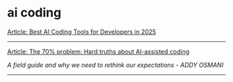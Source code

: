 # ai coding

[Article: Best AI Coding Tools for Developers in 2025](https://www.builder.io/blog/best-ai-coding-tools)

---

[Article: The 70% problem: Hard truths about AI-assisted coding](https://addyo.substack.com/p/the-70-problem-hard-truths-about)

_A field guide and why we need to rethink our expectations - ADDY OSMANI_

---

